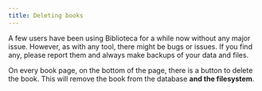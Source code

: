 ```yaml
---
title: Deleting books
---
```


<Aside type="caution">
    A few users have been using Biblioteca for a while now without any major issue. However, as with
    any tool, there might be bugs or issues. If you find any, please report them and always make backups of your data
    and files.
</Aside>

On every book page, on the bottom of the page, there is a button to delete the book.
This will remove the book from the database **and the filesystem**.